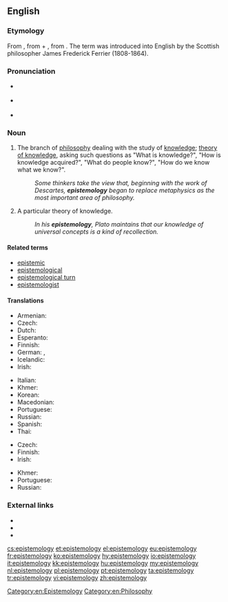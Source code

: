 ==English==
{{wikipedia}}

===Etymology===
From {{etyl|grc}} {{term|ἐπιστήμη||science, knowledge|tr=epistēmē|lang=grc|sc=polytonic}}, from {{term|ἐπίσταμαι||I know|tr=epistamai|lang=grc|sc=polytonic}} + {{term|-λογία||discourse|tr=logia|lang=grc|sc=polytonic}}, from {{term|λέγω||I speak|tr=legō|lang=grc|sc=polytonic}}. The term was introduced into English by the Scottish philosopher James Frederick Ferrier (1808-1864).

===Pronunciation===
* {{a|US}} {{IPA|/ɪˌpɪstəˈmɑlədʒi/}}
* {{a|Aus}} {{IPA|/ɛˌpɪstiːˈmɔlədʒi/}}
* {{audio|En-uk-epistemology.ogg|Audio (UK)}}

===Noun===
{{en-noun|epistemolog|ies}}

# {{uncountable}} The branch of [[philosophy]] dealing with the study of [[knowledge]]; [[theory of knowledge]], asking such questions as "What is knowledge?", "How is knowledge acquired?", "What do people know?", "How do we know what we know?".
#: ''Some thinkers take the view that, beginning with the work of Descartes, '''epistemology''' began to replace metaphysics as the most important area of philosophy.''
# {{countable}} A particular theory of knowledge.
#: ''In his '''epistemology''', Plato maintains that our knowledge of universal concepts is a kind of recollection.''

====Related terms====
* [[epistemic]]
* [[epistemological]]
* [[epistemological turn]]
* [[epistemologist]]

====Translations====
{{trans-top|branch of philosophy dealing with the study of knowledge}}
* Armenian: {{t|hy|իմացաբանություն|tr=imacʿabanutʿyun|sc=Armn}}
* Czech: {{t-|cs|epistemologie|f}}
* Dutch: {{t|nl|Kennistheorie}}
* Esperanto: {{t|eo|sciteorio}}
* Finnish: {{t|fi|tietoteoria}}
* German: {{t-|de|Erkenntnistheorie|f}}, {{t|de|Epistemologie}}
* Icelandic: {{t|is|þekkingarfræði|f}}
* Irish: {{t|ga|eipistéimeolaíocht|f}}
{{trans-mid}}
* Italian: {{t+|it|epistemologia|f}}
* Khmer: {{t|km|ជ្ញានវិទ្យា|sc=Khmr}}
* Korean: {{t|ko|인식론|tr=insingnon|sc=Kore}}
* Macedonian: {{t|mk|епистемологија|f|tr=epistemológija}}
* Portuguese: {{t+|pt|epistemologia|f}}
* Russian: {{t|ru|эпистемология|f|tr=epistemológija}}
* Spanish: {{t|es|gnoseología|f}}
* Thai: {{t|th|ญาณวิทยา}}
{{trans-bottom}}

{{trans-top|particular theory of knowledge}}
* Czech: {{t-|cs|epistemologie|f}}
* Finnish: {{t|fi|tietoteoria}}
* Irish: {{t|ga|eipistéimeolaíocht|f}}
{{trans-mid}}
* Khmer: {{t|km|ទ្រឹស្ដីញាណ|sc=Khmr}}
* Portuguese: {{t+|pt|epistemologia|f}}
* Russian: {{t|ru|эпистемология|f|tr=epistemológija}}
{{trans-bottom}}

===External links===
* {{R:Webster 1913}}
* {{R:Century 1911}}
* {{R:OneLook}}

[[Category:en:Epistemology]]
[[Category:en:Philosophy]]

[[cs:epistemology]]
[[et:epistemology]]
[[el:epistemology]]
[[eu:epistemology]]
[[fr:epistemology]]
[[ko:epistemology]]
[[hy:epistemology]]
[[io:epistemology]]
[[it:epistemology]]
[[kk:epistemology]]
[[hu:epistemology]]
[[my:epistemology]]
[[nl:epistemology]]
[[pl:epistemology]]
[[pt:epistemology]]
[[ta:epistemology]]
[[tr:epistemology]]
[[vi:epistemology]]
[[zh:epistemology]]